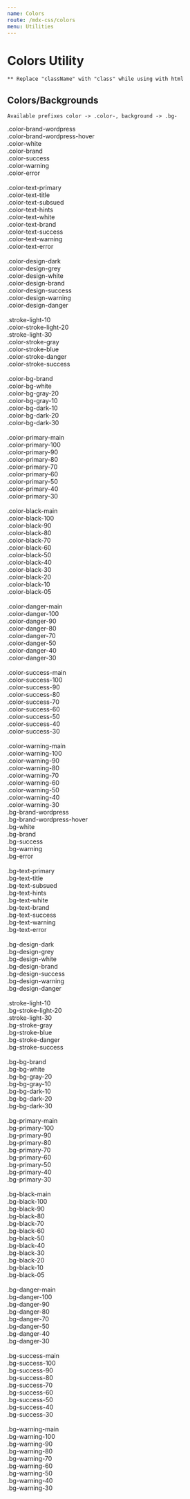 ```yaml
---
name: Colors
route: /mdx-css/colors
menu: Utilities
---
```



# Colors Utility

`** Replace "className" with "class" while using with html`

## Colors/Backgrounds

`Available prefixes color -> .color-, background -> .bg-`

<Playground>
	<div className="tutor-bs-row">
		<div className="tutor-bs-col">
			<div className="tutor-p-5 tutor-mb-5 color-brand-wordpress">.color-brand-wordpress</div>
			<div className="tutor-p-5 tutor-mb-5 color-brand-wordpress-hover">.color-brand-wordpress-hover</div>
			<div className="tutor-p-5 tutor-mb-5 color-white bg-black-10">.color-white</div>
			<div className="tutor-p-5 tutor-mb-5 color-brand">.color-brand</div>
			<div className="tutor-p-5 tutor-mb-5 color-success">.color-success</div>
			<div className="tutor-p-5 tutor-mb-5 color-warning">.color-warning</div>
			<div className="tutor-p-5 tutor-mb-5 color-error">.color-error</div>
			<br />
			<div className="tutor-p-5 tutor-mb-5 color-text-primary">.color-text-primary</div>
			<div className="tutor-p-5 tutor-mb-5 color-text-title">.color-text-title</div>
			<div className="tutor-p-5 tutor-mb-5 color-text-subsued">.color-text-subsued</div>
			<div className="tutor-p-5 tutor-mb-5 color-text-hints">.color-text-hints</div>
			<div className="tutor-p-5 tutor-mb-5 color-text-white bg-black-10">.color-text-white</div>
			<div className="tutor-p-5 tutor-mb-5 color-text-brand">.color-text-brand</div>
			<div className="tutor-p-5 tutor-mb-5 color-text-success">.color-text-success</div>
			<div className="tutor-p-5 tutor-mb-5 color-text-warning">.color-text-warning</div>
			<div className="tutor-p-5 tutor-mb-5 color-text-error">.color-text-error</div>
			<br />
			<div className="tutor-p-5 tutor-mb-5 color-design-dark">.color-design-dark</div>
			<div className="tutor-p-5 tutor-mb-5 color-design-grey">.color-design-grey</div>
			<div className="tutor-p-5 tutor-mb-5 color-design-white bg-black-10">.color-design-white</div>
			<div className="tutor-p-5 tutor-mb-5 color-design-brand">.color-design-brand</div>
			<div className="tutor-p-5 tutor-mb-5 color-design-success">.color-design-success</div>
			<div className="tutor-p-5 tutor-mb-5 color-design-warning">.color-design-warning</div>
			<div className="tutor-p-5 tutor-mb-5 color-design-danger">.color-design-danger</div>
			<br />
			<div className="tutor-p-5 tutor-mb-5 color-stroke-light-10">.stroke-light-10</div>
			<div className="tutor-p-5 tutor-mb-5 color-stroke-light-20">.color-stroke-light-20</div>
			<div className="tutor-p-5 tutor-mb-5 color-stroke-light-30">.stroke-light-30</div>
			<div className="tutor-p-5 tutor-mb-5 color-stroke-gray">.color-stroke-gray</div>
			<div className="tutor-p-5 tutor-mb-5 color-stroke-blue">.color-stroke-blue</div>
			<div className="tutor-p-5 tutor-mb-5 color-stroke-danger">.color-stroke-danger</div>
			<div className="tutor-p-5 tutor-mb-5 color-stroke-success">.color-stroke-success</div>
			<br />
			<div className="tutor-p-5 tutor-mb-5 color-bg-brand">.color-bg-brand</div>
			<div className="tutor-p-5 tutor-mb-5 color-bg-white bg-black-10">.color-bg-white</div>
			<div className="tutor-p-5 tutor-mb-5 color-bg-gray-20">.color-bg-gray-20</div>
			<div className="tutor-p-5 tutor-mb-5 color-bg-gray-10">.color-bg-gray-10</div>
			<div className="tutor-p-5 tutor-mb-5 color-bg-dark-10">.color-bg-dark-10</div>
			<div className="tutor-p-5 tutor-mb-5 color-bg-dark-20">.color-bg-dark-20</div>
			<div className="tutor-p-5 tutor-mb-5 color-bg-dark-30">.color-bg-dark-30</div>
			<br />
			<div className="tutor-p-5 tutor-mb-5 color-primary-main">.color-primary-main</div>
			<div className="tutor-p-5 tutor-mb-5 color-primary-100">.color-primary-100</div>
			<div className="tutor-p-5 tutor-mb-5 color-primary-90">.color-primary-90</div>
			<div className="tutor-p-5 tutor-mb-5 color-primary-80">.color-primary-80</div>
			<div className="tutor-p-5 tutor-mb-5 color-primary-70">.color-primary-70</div>
			<div className="tutor-p-5 tutor-mb-5 color-primary-60">.color-primary-60</div>
			<div className="tutor-p-5 tutor-mb-5 color-primary-50">.color-primary-50</div>
			<div className="tutor-p-5 tutor-mb-5 color-primary-40">.color-primary-40</div>
			<div className="tutor-p-5 tutor-mb-5 color-primary-30">.color-primary-30</div>
			<br />
			<div className="tutor-p-5 tutor-mb-5 color-black-main">.color-black-main</div>
			<div className="tutor-p-5 tutor-mb-5 color-black-100">.color-black-100</div>
			<div className="tutor-p-5 tutor-mb-5 color-black-90">.color-black-90</div>
			<div className="tutor-p-5 tutor-mb-5 color-black-80">.color-black-80</div>
			<div className="tutor-p-5 tutor-mb-5 color-black-70">.color-black-70</div>
			<div className="tutor-p-5 tutor-mb-5 color-black-60">.color-black-60</div>
			<div className="tutor-p-5 tutor-mb-5 color-black-50">.color-black-50</div>
			<div className="tutor-p-5 tutor-mb-5 color-black-40">.color-black-40</div>
			<div className="tutor-p-5 tutor-mb-5 color-black-30">.color-black-30</div>
			<div className="tutor-p-5 tutor-mb-5 color-black-20">.color-black-20</div>
			<div className="tutor-p-5 tutor-mb-5 color-black-10">.color-black-10</div>
			<div className="tutor-p-5 tutor-mb-5 color-black-05">.color-black-05</div>
			<br />
			<div className="tutor-p-5 tutor-mb-5 color-danger-main">.color-danger-main</div>
			<div className="tutor-p-5 tutor-mb-5 color-danger-100">.color-danger-100</div>
			<div className="tutor-p-5 tutor-mb-5 color-danger-90">.color-danger-90</div>
			<div className="tutor-p-5 tutor-mb-5 color-danger-80">.color-danger-80</div>
			<div className="tutor-p-5 tutor-mb-5 color-danger-70">.color-danger-70</div>
			<div className="tutor-p-5 tutor-mb-5 color-danger-50">.color-danger-50</div>
			<div className="tutor-p-5 tutor-mb-5 color-danger-40">.color-danger-40</div>
			<div className="tutor-p-5 tutor-mb-5 color-danger-30">.color-danger-30</div>
			<br />
			<div className="tutor-p-5 tutor-mb-5 color-success-main">.color-success-main</div>
			<div className="tutor-p-5 tutor-mb-5 color-success-100">.color-success-100</div>
			<div className="tutor-p-5 tutor-mb-5 color-success-90">.color-success-90</div>
			<div className="tutor-p-5 tutor-mb-5 color-success-80">.color-success-80</div>
			<div className="tutor-p-5 tutor-mb-5 color-success-70">.color-success-70</div>
			<div className="tutor-p-5 tutor-mb-5 color-success-60">.color-success-60</div>
			<div className="tutor-p-5 tutor-mb-5 color-success-50">.color-success-50</div>
			<div className="tutor-p-5 tutor-mb-5 color-success-40">.color-success-40</div>
			<div className="tutor-p-5 tutor-mb-5 color-success-30">.color-success-30</div>
			<br />
			<div className="tutor-p-5 tutor-mb-5 color-warning-main">.color-warning-main</div>
			<div className="tutor-p-5 tutor-mb-5 color-warning-100">.color-warning-100</div>
			<div className="tutor-p-5 tutor-mb-5 color-warning-90">.color-warning-90</div>
			<div className="tutor-p-5 tutor-mb-5 color-warning-80">.color-warning-80</div>
			<div className="tutor-p-5 tutor-mb-5 color-warning-70">.color-warning-70</div>
			<div className="tutor-p-5 tutor-mb-5 color-warning-60">.color-warning-60</div>
			<div className="tutor-p-5 tutor-mb-5 color-warning-50">.color-warning-50</div>
			<div className="tutor-p-5 tutor-mb-5 color-warning-40">.color-warning-40</div>
			<div className="tutor-p-5 tutor-mb-5 color-warning-30">.color-warning-30</div>
		</div>
		<div className="tutor-bs-col">
			<div className="tutor-p-5 tutor-mb-5 color-white bg-brand-wordpress">.bg-brand-wordpress</div>
			<div className="tutor-p-5 tutor-mb-5 color-white bg-brand-wordpress-hover">.bg-brand-wordpress-hover</div>
			<div className="tutor-p-5 tutor-mb-5 color-white bg-white bg-black-10">.bg-white</div>
			<div className="tutor-p-5 tutor-mb-5 color-white bg-brand">.bg-brand</div>
			<div className="tutor-p-5 tutor-mb-5 color-white bg-success">.bg-success</div>
			<div className="tutor-p-5 tutor-mb-5 color-white bg-warning">.bg-warning</div>
			<div className="tutor-p-5 tutor-mb-5 color-white bg-error">.bg-error</div>
			<br />
			<div className="tutor-p-5 tutor-mb-5 color-white bg-text-primary">.bg-text-primary</div>
			<div className="tutor-p-5 tutor-mb-5 color-white bg-text-title">.bg-text-title</div>
			<div className="tutor-p-5 tutor-mb-5 color-white bg-text-subsued">.bg-text-subsued</div>
			<div className="tutor-p-5 tutor-mb-5 color-white bg-text-hints">.bg-text-hints</div>
			<div className="tutor-p-5 tutor-mb-5 color-white bg-text-white bg-black-10">.bg-text-white</div>
			<div className="tutor-p-5 tutor-mb-5 color-white bg-text-brand">.bg-text-brand</div>
			<div className="tutor-p-5 tutor-mb-5 color-white bg-text-success">.bg-text-success</div>
			<div className="tutor-p-5 tutor-mb-5 color-white bg-text-warning">.bg-text-warning</div>
			<div className="tutor-p-5 tutor-mb-5 color-white bg-text-error">.bg-text-error</div>
			<br />
			<div className="tutor-p-5 tutor-mb-5 color-white bg-design-dark">.bg-design-dark</div>
			<div className="tutor-p-5 tutor-mb-5 color-white bg-design-grey">.bg-design-grey</div>
			<div className="tutor-p-5 tutor-mb-5 color-white bg-design-white bg-black-10">.bg-design-white</div>
			<div className="tutor-p-5 tutor-mb-5 color-white bg-design-brand">.bg-design-brand</div>
			<div className="tutor-p-5 tutor-mb-5 color-white bg-design-success">.bg-design-success</div>
			<div className="tutor-p-5 tutor-mb-5 color-white bg-design-warning">.bg-design-warning</div>
			<div className="tutor-p-5 tutor-mb-5 color-white bg-design-danger">.bg-design-danger</div>
			<br />
			<div className="tutor-p-5 tutor-mb-5 color-white bg-stroke-light-10">.stroke-light-10</div>
			<div className="tutor-p-5 tutor-mb-5 color-white bg-stroke-light-20">.bg-stroke-light-20</div>
			<div className="tutor-p-5 tutor-mb-5 color-white bg-stroke-light-30">.stroke-light-30</div>
			<div className="tutor-p-5 tutor-mb-5 color-white bg-stroke-gray">.bg-stroke-gray</div>
			<div className="tutor-p-5 tutor-mb-5 color-white bg-stroke-blue">.bg-stroke-blue</div>
			<div className="tutor-p-5 tutor-mb-5 color-white bg-stroke-danger">.bg-stroke-danger</div>
			<div className="tutor-p-5 tutor-mb-5 color-white bg-stroke-success">.bg-stroke-success</div>
			<br />
			<div className="tutor-p-5 tutor-mb-5 color-white bg-bg-brand">.bg-bg-brand</div>
			<div className="tutor-p-5 tutor-mb-5 color-white bg-bg-white bg-black-10">.bg-bg-white</div>
			<div className="tutor-p-5 tutor-mb-5 color-white bg-bg-gray-20">.bg-bg-gray-20</div>
			<div className="tutor-p-5 tutor-mb-5 color-white bg-bg-gray-10">.bg-bg-gray-10</div>
			<div className="tutor-p-5 tutor-mb-5 color-white bg-bg-dark-10">.bg-bg-dark-10</div>
			<div className="tutor-p-5 tutor-mb-5 color-white bg-bg-dark-20">.bg-bg-dark-20</div>
			<div className="tutor-p-5 tutor-mb-5 color-white bg-bg-dark-30">.bg-bg-dark-30</div>
			<br />
			<div className="tutor-p-5 tutor-mb-5 color-white bg-primary-main">.bg-primary-main</div>
			<div className="tutor-p-5 tutor-mb-5 color-white bg-primary-100">.bg-primary-100</div>
			<div className="tutor-p-5 tutor-mb-5 color-white bg-primary-90">.bg-primary-90</div>
			<div className="tutor-p-5 tutor-mb-5 color-white bg-primary-80">.bg-primary-80</div>
			<div className="tutor-p-5 tutor-mb-5 color-white bg-primary-70">.bg-primary-70</div>
			<div className="tutor-p-5 tutor-mb-5 color-white bg-primary-60">.bg-primary-60</div>
			<div className="tutor-p-5 tutor-mb-5 color-white bg-primary-50">.bg-primary-50</div>
			<div className="tutor-p-5 tutor-mb-5 color-white bg-primary-40">.bg-primary-40</div>
			<div className="tutor-p-5 tutor-mb-5 color-white bg-primary-30">.bg-primary-30</div>
			<br />
			<div className="tutor-p-5 tutor-mb-5 color-white bg-black-main">.bg-black-main</div>
			<div className="tutor-p-5 tutor-mb-5 color-white bg-black-100">.bg-black-100</div>
			<div className="tutor-p-5 tutor-mb-5 color-white bg-black-90">.bg-black-90</div>
			<div className="tutor-p-5 tutor-mb-5 color-white bg-black-80">.bg-black-80</div>
			<div className="tutor-p-5 tutor-mb-5 color-white bg-black-70">.bg-black-70</div>
			<div className="tutor-p-5 tutor-mb-5 color-white bg-black-60">.bg-black-60</div>
			<div className="tutor-p-5 tutor-mb-5 color-white bg-black-50">.bg-black-50</div>
			<div className="tutor-p-5 tutor-mb-5 color-white bg-black-40">.bg-black-40</div>
			<div className="tutor-p-5 tutor-mb-5 color-white bg-black-30">.bg-black-30</div>
			<div className="tutor-p-5 tutor-mb-5 color-white bg-black-20">.bg-black-20</div>
			<div className="tutor-p-5 tutor-mb-5 color-white bg-black-10">.bg-black-10</div>
			<div className="tutor-p-5 tutor-mb-5 color-white bg-black-05">.bg-black-05</div>
			<br />
			<div className="tutor-p-5 tutor-mb-5 color-white bg-danger-main">.bg-danger-main</div>
			<div className="tutor-p-5 tutor-mb-5 color-white bg-danger-100">.bg-danger-100</div>
			<div className="tutor-p-5 tutor-mb-5 color-white bg-danger-90">.bg-danger-90</div>
			<div className="tutor-p-5 tutor-mb-5 color-white bg-danger-80">.bg-danger-80</div>
			<div className="tutor-p-5 tutor-mb-5 color-white bg-danger-70">.bg-danger-70</div>
			<div className="tutor-p-5 tutor-mb-5 color-white bg-danger-50">.bg-danger-50</div>
			<div className="tutor-p-5 tutor-mb-5 color-white bg-danger-40">.bg-danger-40</div>
			<div className="tutor-p-5 tutor-mb-5 color-white bg-danger-30">.bg-danger-30</div>
			<br />
			<div className="tutor-p-5 tutor-mb-5 color-white bg-success-main">.bg-success-main</div>
			<div className="tutor-p-5 tutor-mb-5 color-white bg-success-100">.bg-success-100</div>
			<div className="tutor-p-5 tutor-mb-5 color-white bg-success-90">.bg-success-90</div>
			<div className="tutor-p-5 tutor-mb-5 color-white bg-success-80">.bg-success-80</div>
			<div className="tutor-p-5 tutor-mb-5 color-white bg-success-70">.bg-success-70</div>
			<div className="tutor-p-5 tutor-mb-5 color-white bg-success-60">.bg-success-60</div>
			<div className="tutor-p-5 tutor-mb-5 color-white bg-success-50">.bg-success-50</div>
			<div className="tutor-p-5 tutor-mb-5 color-white bg-success-40">.bg-success-40</div>
			<div className="tutor-p-5 tutor-mb-5 color-white bg-success-30">.bg-success-30</div>
			<br />
			<div className="tutor-p-5 tutor-mb-5 color-white bg-warning-main">.bg-warning-main</div>
			<div className="tutor-p-5 tutor-mb-5 color-white bg-warning-100">.bg-warning-100</div>
			<div className="tutor-p-5 tutor-mb-5 color-white bg-warning-90">.bg-warning-90</div>
			<div className="tutor-p-5 tutor-mb-5 color-white bg-warning-80">.bg-warning-80</div>
			<div className="tutor-p-5 tutor-mb-5 color-white bg-warning-70">.bg-warning-70</div>
			<div className="tutor-p-5 tutor-mb-5 color-white bg-warning-60">.bg-warning-60</div>
			<div className="tutor-p-5 tutor-mb-5 color-white bg-warning-50">.bg-warning-50</div>
			<div className="tutor-p-5 tutor-mb-5 color-white bg-warning-40">.bg-warning-40</div>
			<div className="tutor-p-5 tutor-mb-5 color-white bg-warning-30">.bg-warning-30</div>
		</div>
	</div>
</Playground>
